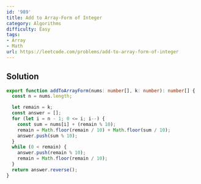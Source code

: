 ```yaml
---
id: '989'
title: Add to Array-Form of Integer
category: Algorithms
difficulty: Easy
tags:
- Array
- Math
url: https://leetcode.com/problems/add-to-array-form-of-integer
---
```


## Solution

```typescript filename="solution.ts" copy
export function addToArrayForm(nums: number[], k: number): number[] {
  const n = nums.length;

  let remain = k;
  const answer = [];
  for (let i = n - 1; 0 <= i; i--) {
    const sum = nums[i] + (remain % 10);
    remain = Math.floor(remain / 10) + Math.floor(sum / 10);
    answer.push(sum % 10);
  }
  while (0 < remain) {
    answer.push(remain % 10);
    remain = Math.floor(remain / 10);
  }
  return answer.reverse();
}
```

